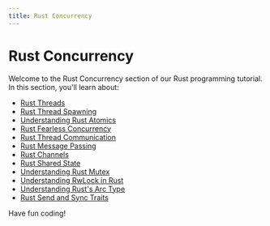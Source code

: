 ```yaml
---
title: Rust Concurrency
---
```


# Rust Concurrency

Welcome to the Rust Concurrency section of our Rust programming tutorial. In this section, you'll learn about:

- [Rust Threads](./0-rust-threads.mdx)
- [Rust Thread Spawning](./1-rust-thread-spawning.mdx)
- [Understanding Rust Atomics](./10-rust-atomics.mdx)
- [Rust Fearless Concurrency](./11-rust-fearless-concurrency.mdx)
- [Rust Thread Communication](./2-rust-thread-communication.mdx)
- [Rust Message Passing](./3-rust-message-passing.mdx)
- [Rust Channels](./4-rust-channels.mdx)
- [Rust Shared State](./5-rust-shared-state.mdx)
- [Understanding Rust Mutex](./6-rust-mutex.mdx)
- [Understanding RwLock in Rust](./7-rust-rwlock.mdx)
- [Understanding Rust's Arc Type](./8-rust-arc-type.mdx)
- [Rust Send and Sync Traits](./9-rust-send-sync-traits.mdx)

Have fun coding!